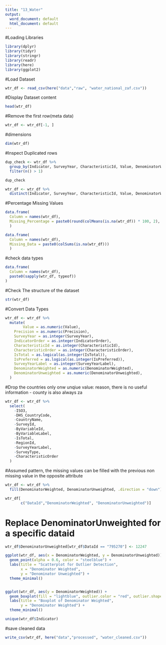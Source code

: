 ```yaml
---
title: "13_Water"
output:
  word_document: default
  html_document: default
---
```


#Loading Libraries
```r
library(dplyr)
library(tidyr)
library(stringr)
library(readr)
library(here)
library(ggplot2)

```
#Load Dataset 
```r
wtr_df <- read_csv(here("data","raw", "water_national_zaf.csv"))
```

#Display Dataset content
```r
head(wtr_df)
```

#Remove the first row(meta data)
```r
wtr_df <- wtr_df[-1, ]
```
#dimensions 
```r
dim(wtr_df)
```
#Inspect Duplicated rows
```r
dup_check <- wtr_df %>%
  group_by(Indicator, SurveyYear, CharacteristicId, Value, DenominatorWeighted) %>%
  filter(n() > 1)

dup_check

```

```r
wtr_df <- wtr_df %>%
  distinct(Indicator, SurveyYear, CharacteristicId, Value, DenominatorWeighted, .keep_all = TRUE)

```
#Percentage Missing Values
```r

data.frame(
  Column = names(wtr_df),
  Missing_Percentage = paste0(round(colMeans(is.na(wtr_df)) * 100, 2), "%")
  )

```

```r
data.frame(
  Column = names(wtr_df),
  Missing_Data = paste0(colSums(is.na(wtr_df)))
  )
```

#check data types
```r
data.frame(
  Column = names(wtr_df),
  paste0(sapply(wtr_df, typeof))
)

```
#Check The structure of the dataset 
```r
str(wtr_df)

```
#Convert Data Types
```r
wtr_df <- wtr_df %>%
  mutate(
        Value = as.numeric(Value),
    Precision = as.numeric(Precision),
    SurveyYear = as.integer(SurveyYear),
    IndicatorOrder = as.integer(IndicatorOrder),
    CharacteristicId = as.integer(CharacteristicId),
    CharacteristicOrder = as.integer(CharacteristicOrder),
    IsTotal = as.logical(as.integer(IsTotal)),
    IsPreferred = as.logical(as.integer(IsPreferred)),
    SurveyYearLabel = as.integer(SurveyYearLabel),
    DenominatorWeighted = as.numeric(DenominatorWeighted),
    DenominatorUnweighted = as.numeric(DenominatorUnweighted),
  )
```


#Drop the countries only onw unqiue value: reason, there is no useful information - county is also always za
```r
wtr_df <- wtr_df %>%
  select(
    -ISO3, 
    -DHS_CountryCode, 
    -CountryName, 
    -SurveyId,
    -ByVariableId, 
    -ByVariableLabel, 
    -IsTotal,
    -RegionId, 
    -SurveyYearLabel, 
    -SurveyType,
    -CharacteristicOrder
  )
```

#Assumed pattern, the missing values can be filled with the previous non missing value in the opposite attribute
```r

wtr_df <- wtr_df %>%
  fill(DenominatorWeighted, DenominatorUnweighted, .direction = "down")

wtr_df[
       c("DataId","DenominatorWeighted", "DenominatorUnweighted")]

```
# Replace DenominatorUnweighted for a specific dataid
```r

wtr_df$DenominatorUnweighted[wtr_df$DataId == "795270"] <- 12247

```

```r
ggplot(wtr_df, aes(x = DenominatorWeighted, y = DenominatorUnweighted)) +
  geom_point(alpha = 0.6, color = "steelblue") +
  labs(title = "Scatterplot for Outlier Detection",
       x = "Denominator Weighted",
       y = "Denominator Unweighted") +
  theme_minimal()


ggplot(wtr_df, aes(y = DenominatorWeighted)) +
  geom_boxplot(fill = "lightblue", outlier.color = "red", outlier.shape = 16) +
  labs(title = "Boxplot of Denominator Weighted",
       y = "Denominator Weighted") +
  theme_minimal()


```

```r
unique(wtr_df$Indicator)

```



#save cleaned data
```r
write_csv(wtr_df, here("data","processed", "water_cleaned.csv"))
```